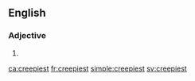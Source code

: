 ==English==

===Adjective===
{{head|en|adjective superlative form}}

# {{en-superlative of|creepy}}

[[ca:creepiest]]
[[fr:creepiest]]
[[simple:creepiest]]
[[sv:creepiest]]